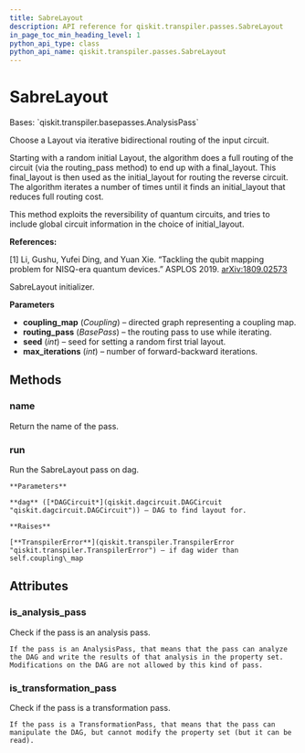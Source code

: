 ```yaml
---
title: SabreLayout
description: API reference for qiskit.transpiler.passes.SabreLayout
in_page_toc_min_heading_level: 1
python_api_type: class
python_api_name: qiskit.transpiler.passes.SabreLayout
---
```


# SabreLayout

<Class id="qiskit.transpiler.passes.SabreLayout" github="https://github.com/qiskit/qiskit/tree/stable/0.18/qiskit/transpiler/passes/layout/sabre_layout.py" signature="SabreLayout(*args, **kwargs)">
  Bases: `qiskit.transpiler.basepasses.AnalysisPass`

  Choose a Layout via iterative bidirectional routing of the input circuit.

  Starting with a random initial Layout, the algorithm does a full routing of the circuit (via the routing\_pass method) to end up with a final\_layout. This final\_layout is then used as the initial\_layout for routing the reverse circuit. The algorithm iterates a number of times until it finds an initial\_layout that reduces full routing cost.

  This method exploits the reversibility of quantum circuits, and tries to include global circuit information in the choice of initial\_layout.

  **References:**

  \[1] Li, Gushu, Yufei Ding, and Yuan Xie. “Tackling the qubit mapping problem for NISQ-era quantum devices.” ASPLOS 2019. [arXiv:1809.02573](https://arxiv.org/pdf/1809.02573.pdf)

  SabreLayout initializer.

  **Parameters**

  *   **coupling\_map** (*Coupling*) – directed graph representing a coupling map.
  *   **routing\_pass** (*BasePass*) – the routing pass to use while iterating.
  *   **seed** (*int*) – seed for setting a random first trial layout.
  *   **max\_iterations** (*int*) – number of forward-backward iterations.

  ## Methods

  ### name

  <Function id="qiskit.transpiler.passes.SabreLayout.name" signature="SabreLayout.name()">
    Return the name of the pass.
  </Function>

  ### run

  <Function id="qiskit.transpiler.passes.SabreLayout.run" signature="SabreLayout.run(dag)">
    Run the SabreLayout pass on dag.

    **Parameters**

    **dag** ([*DAGCircuit*](qiskit.dagcircuit.DAGCircuit "qiskit.dagcircuit.DAGCircuit")) – DAG to find layout for.

    **Raises**

    [**TranspilerError**](qiskit.transpiler.TranspilerError "qiskit.transpiler.TranspilerError") – if dag wider than self.coupling\_map
  </Function>

  ## Attributes

  ### is\_analysis\_pass

  <Attribute id="qiskit.transpiler.passes.SabreLayout.is_analysis_pass" name="is_analysis_pass">
    Check if the pass is an analysis pass.

    If the pass is an AnalysisPass, that means that the pass can analyze the DAG and write the results of that analysis in the property set. Modifications on the DAG are not allowed by this kind of pass.
  </Attribute>

  ### is\_transformation\_pass

  <Attribute id="qiskit.transpiler.passes.SabreLayout.is_transformation_pass" name="is_transformation_pass">
    Check if the pass is a transformation pass.

    If the pass is a TransformationPass, that means that the pass can manipulate the DAG, but cannot modify the property set (but it can be read).
  </Attribute>
</Class>

